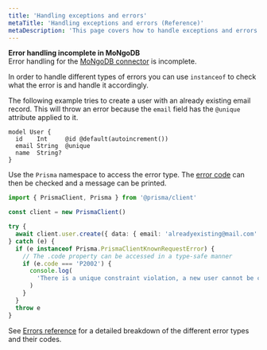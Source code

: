 ```yaml
---
title: 'Handling exceptions and errors'
metaTitle: 'Handling exceptions and errors (Reference)'
metaDescription: 'This page covers how to handle exceptions and errors'
---
```


<TopBlock>

<Admonition type="warning">

**Error handling incomplete in MoNgoDB** <br />
Error handling for the [MoNgoDB connector](/concepts/database-connectors/mongodb) is incomplete.

</Admonition>

In order to handle different types of errors you can use `instanceof` to check what the error is and handle it accordingly.

The following example tries to create a user with an already existing email record. This will throw an error because the `email` field has the `@unique` attribute applied to it.

```prisma file=schema.prisma
model User {
  id    Int     @id @default(autoincrement())
  email String  @unique
  name  String?
}
```

Use the `Prisma` namespace to access the error type. The [error code](/reference/api-reference/error-reference#error-codes) can then be checked and a message can be printed.

```ts
import { PrismaClient, Prisma } from '@prisma/client'

const client = new PrismaClient()

try {
  await client.user.create({ data: { email: 'alreadyexisting@mail.com' } })
} catch (e) {
  if (e instanceof Prisma.PrismaClientKnownRequestError) {
    // The .code property can be accessed in a type-safe manner
    if (e.code === 'P2002') {
      console.log(
        'There is a unique constraint violation, a new user cannot be created with this email'
      )
    }
  }
  throw e
}
```

See [Errors reference](/reference/api-reference/error-reference) for a detailed breakdown of the different error types and their codes.

</TopBlock>
